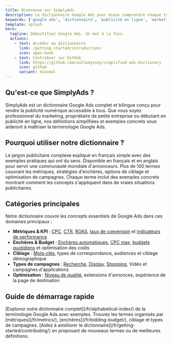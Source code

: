 ```yaml
---
title: Bienvenue sur SimplyAds
description: Le dictionnaire Google Ads pour mieux comprendre chaque terme, chaque métrique, chaque stratégie.
keywords: ['google ads', 'dictionnaire', 'publicité en ligne', 'marketing digital', 'terminologie publicitaire']
template: splash
hero:
  tagline: Démystifiez Google Ads. Un mot à la fois.
  actions:
    - text: Accéder au dictionnaire
      link: /getting-started/introduction/
      icon: open-book
    - text: Contribuer sur GitHub
      link: https://github.com/nullodyssey/simplified-ads-dictionary
      icon: github
      variant: minimal
---
```



## Qu'est-ce que SimplyAds ?

SimplyAds est un dictionnaire Google Ads complet et bilingue conçu pour rendre la publicité numérique accessible à tous. Que vous soyez professionnel du marketing, propriétaire de petite entreprise ou débutant en publicité en ligne, nos définitions simplifiées et exemples concrets vous aideront à maîtriser la terminologie Google Ads.

## Pourquoi utiliser notre dictionnaire ?

<CardGrid stagger>
	<Card title="Définitions simplifiées" icon="information">
		Le jargon publicitaire complexe expliqué en français simple avec des exemples pratiques qui ont du sens.
	</Card>
	<Card title="Support bilingue" icon="translate">
		Disponible en français et en anglais pour servir une communauté mondiale d'annonceurs.
	</Card>
	<Card title="Couverture complète" icon="list-format">
		Plus de 100 termes couvrant les métriques, stratégies d'enchères, options de ciblage et optimisation de campagnes.
	</Card>
	<Card title="Exemples concrets" icon="document">
		Chaque terme inclut des exemples concrets montrant comment les concepts s'appliquent dans de vraies situations publicitaires.
	</Card>
</CardGrid>

## Catégories principales

Notre dictionnaire couvre les concepts essentiels de Google Ads dans ces domaines principaux :

- **Métriques & KPI** : [CPC](/fr/metrics/cpc/), [CTR](/fr/metrics/ctr/), [ROAS](/fr/metrics/roas/), [taux de conversion](/fr/metrics/conversion-rate/) et [indicateurs de performance](/fr/optimization/kpi/)
- **Enchères & Budget** : [Enchères automatiques](/fr/bidding-budget/automated-bidding/), [CPC max](/fr/bidding-budget/cpc-max/), [budgets quotidiens](/fr/bidding-budget/daily-budget/) et optimisation des coûts
- **Ciblage** : [Mots-clés](/fr/targeting/keyword/), types de correspondance, audiences et ciblage démographique
- **Types de campagnes** : [Recherche](/fr/formats-networks/search-network/), [Display](/fr/formats-networks/display-network/), [Shopping](/fr/formats-networks/shopping-ad/), Vidéo et campagnes d'applications
- **Optimisation** : [Niveau de qualité](/fr/metrics/ad-quality/), extensions d'annonces, expérience de la page de destination

## Guide de démarrage rapide

<CardGrid>
	<Card title="Parcourir les termes" icon="open-book">
		[Explorez notre dictionnaire complet](/fr/alphabetical-index/) de la terminologie Google Ads avec exemples.
	</Card>
	<Card title="Recherche par catégorie" icon="list-format">
		Trouvez les termes organisés par [métriques](/fr/metrics/), [enchères](/fr/bidding-budget/), ciblage et types de campagnes.
	</Card>
	<Card title="Contribuer" icon="github">
		[Aidez à améliorer le dictionnaire](/fr/getting-started/contributing/) en proposant de nouveaux termes ou de meilleures définitions.
	</Card>
</CardGrid>
